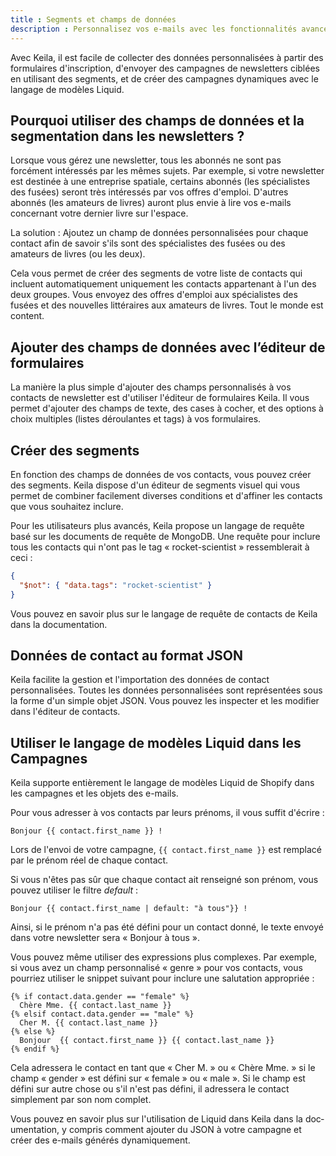 ```yaml
---
title : Segments et champs de données
description : Personnalisez vos e-mails avec les fonctionnalités avancées de segmentation et de données personnalisées de Keila
---
```


Avec Keila, il est facile de collecter des données personnalisées à partir des formulaires d'inscription, d'envoyer des campagnes de newsletters ciblées en utilisant des segments, et de créer des campagnes dynamiques avec le langage de modèles Liquid.

<KeilaImage
  src="/src/assets/screenshots/form-builder.png"
  alt="Capture d'écran du créateur de formulaires Keila avec un champ de tags personnalisés"
/>

## Pourquoi utiliser des champs de données et la segmentation dans les newsletters ?

Lorsque vous gérez une newsletter, tous les abonnés ne sont pas forcément intéressés par les mêmes sujets. Par exemple, si votre newsletter est destinée à une entreprise spatiale, certains abonnés (les spécialistes des fusées) seront très intéressés par vos offres d'emploi. D'autres abonnés (les amateurs de livres) auront plus envie à lire vos e-mails concernant votre dernier livre sur l'espace.

La solution : Ajoutez un champ de données personnalisées pour chaque contact afin de savoir s'ils sont des spécialistes des fusées ou des amateurs de livres (ou les deux).

Cela vous permet de créer des segments de votre liste de contacts qui incluent automatiquement uniquement les contacts appartenant à l'un des deux groupes. Vous envoyez des offres d'emploi aux spécialistes des fusées et des nouvelles littéraires aux amateurs de livres. Tout le monde est content.

## Ajouter des champs de données avec l’éditeur de formulaires

La manière la plus simple d'ajouter des champs personnalisés à vos contacts de newsletter est d'utiliser l'éditeur de formulaires Keila. Il vous permet d'ajouter des champs de texte, des cases à cocher, et des options à choix multiples (listes déroulantes et tags) à vos formulaires.

## Créer des segments

En fonction des champs de données de vos contacts, vous pouvez créer des segments. Keila dispose d'un éditeur de segments visuel qui vous permet de combiner facilement diverses conditions et d'affiner les contacts que vous souhaitez inclure.

<KeilaImage
  src="/src/assets/screenshots/segment-editor.png"
  alt="Capture d'écran de l'éditeur de segments Keila"
/>

Pour les utilisateurs plus avancés, Keila propose un langage de requête basé sur les documents de requête de MongoDB. Une requête pour inclure tous les contacts qui n'ont pas le tag «&nbsp;rocket-scientist&nbsp;» ressemblerait à ceci :

```json
{
  "$not": { "data.tags": "rocket-scientist" }
}
```

Vous pouvez en savoir plus sur le langage de requête de contacts de Keila dans la documentation.

## Données de contact au format JSON

Keila facilite la gestion et l'importation des données de contact personnalisées. Toutes les données personnalisées sont représentées sous la forme d'un simple objet JSON. Vous pouvez les inspecter et les modifier dans l'éditeur de contacts.

<KeilaImage
  src="/src/assets/screenshots/contact-data.png"
  alt="Capture d'écran de l'éditeur de contacts affichant des données JSON personnalisées"
/>

## Utiliser le langage de modèles Liquid dans les Campagnes

Keila supporte entièrement le langage de modèles Liquid de Shopify dans les campagnes et les objets des e-mails.

Pour vous adresser à vos contacts par leurs prénoms, il vous suffit d'écrire :

```
Bonjour {{ contact.first_name }} !
```

Lors de l'envoi de votre campagne, `{{ contact.first_name }}` est remplacé par le prénom réel de chaque contact.

Si vous n'êtes pas sûr que chaque contact ait renseigné son prénom, vous pouvez utiliser le filtre _default_ :

```
Bonjour {{ contact.first_name | default: "à tous"}} !
```

Ainsi, si le prénom n'a pas été défini pour un contact donné, le texte envoyé dans votre newsletter sera «&nbsp;Bonjour à tous&nbsp;».

Vous pouvez même utiliser des expressions plus complexes. Par exemple, si vous avez un champ personnalisé «&nbsp;genre&nbsp;» pour vos contacts, vous pourriez utiliser le snippet suivant pour inclure une salutation appropriée :

```
{% if contact.data.gender == "female" %}
  Chère Mme. {{ contact.last_name }}
{% elsif contact.data.gender == "male" %}
  Cher M. {{ contact.last_name }}
{% else %}
  Bonjour  {{ contact.first_name }} {{ contact.last_name }}
{% endif %}
```

Cela adressera le contact en tant que «&nbsp;Cher M.&nbsp;» ou «&nbsp;Chère Mme.&nbsp;» si le champ «&nbsp;gender&nbsp;» est défini sur «&nbsp;female&nbsp;» ou «&nbsp;male&nbsp;». Si le champ est défini sur autre chose ou s'il n'est pas défini, il adressera le contact simplement par son nom complet.

<I18NLink collection="docs" i18nId="campaigns" lang="en">
  Vous pouvez en savoir plus sur l'utilisation de Liquid dans Keila dans la documentation, y compris comment ajouter du JSON à votre campagne et créer des e-mails générés dynamiquement.
</I18NLink>
